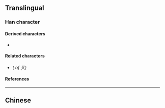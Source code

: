 {{also|買}}
{{character info/new}}
==Translingual==
{{stroke order}}

===Han character===
{{Han char|rn=5|rad=乙|as=05|sn=6|four=17430,17804|canj=NYK|ids=⿱乛头}}

====Derived characters====
* {{l|mul|[[𪡃]], [[𫰨]], [[𢙑]], [[𬻽]], [[卖]], [[荬]]}}

====Related characters====
* {{l|mul|[[買]]}} ''({{w|Traditional Chinese|Traditional form}} of 买)''

====References====
{{Han ref|kx=0084.141|hdz=10053.100|uh=4E70}}

----

==Chinese==
{{zh-see|買}}